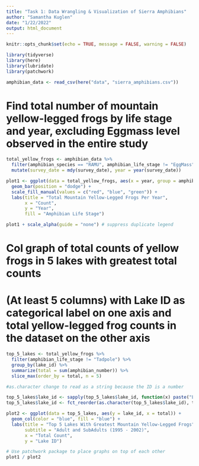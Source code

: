 ```yaml
---
title: "Task 1: Data Wrangling & Visualization of Sierra Amphibians"
author: "Samantha Kuglen"
date: "1/22/2022"
output: html_document
---
```


```r
knitr::opts_chunk$set(echo = TRUE, message = FALSE, warning = FALSE)

library(tidyverse)
library(here)
library(lubridate)
library(patchwork)
```

```r
amphibian_data <- read_csv(here("data", "sierra_amphibians.csv"))
```
#  Find total number of mountain yellow-legged frogs by life stage and year, excluding Eggmass level observed in the entire study 
```r
total_yellow_frogs <- amphibian_data %>% 
  filter(amphibian_species == "RAMU", amphibian_life_stage != "EggMass") %>% 
  mutate(survey_date = mdy(survey_date), year = year(survey_date)) 

plot1 <- ggplot(data = total_yellow_frogs, aes(x = year, group = amphibian_life_stage, fill = amphibian_life_stage)) +
  geom_bar(position = "dodge") +
  scale_fill_manual(values = c("red", "blue", "green")) +
  labs(title = "Total Mountain Yellow-Legged Frogs Per Year",
       x = "Count",
       y = "Year",
       fill = "Amphibian Life Stage")

plot1 + scale_alpha(guide = "none") # suppress duplicate legend
```

# Col graph of total counts of yellow frogs in 5 lakes with greatest total counts
# (At least 5 columns) with Lake ID as categorical label on one axis and total yellow-legged frog counts in the dataset on the other axis 

```r
top_5_lakes <- total_yellow_frogs %>% 
  filter(amphibian_life_stage != "Tadpole") %>% 
  group_by(lake_id) %>% 
  summarize(total = sum(amphibian_number)) %>% 
  slice_max(order_by = total, n = 5) 

#as.character change to read as a string because the ID is a number

top_5_lakes$lake_id <- sapply(top_5_lakes$lake_id, function(x) paste("Lake", x))
top_5_lakes$lake_id <- fct_reorder(as.character(top_5_lakes$lake_id), top_5_lakes$total)

plot2 <- ggplot(data = top_5_lakes, aes(y = lake_id, x = total)) + 
  geom_col(color = "blue", fill = "blue") +
  labs(title = "Top 5 Lakes With Greatest Mountain Yellow-Legged Frogs",
       subtitle = "Adult and SubAdults (1995 - 2002)",
       x = "Total Count", 
       y = "Lake ID")
```

```r
# Use patchwork package to place graphs on top of each other
plot1 / plot2
```

